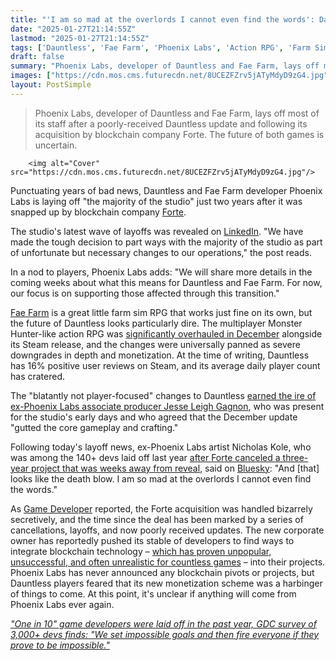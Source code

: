 ```yaml
---
title: "'I am so mad at the overlords I cannot even find the words': Dauntless dev lays off 'majority of the studio' 2 years after a blockchain company bought it out"
date: "2025-01-27T21:14:55Z"
lastmod: "2025-01-27T21:14:55Z"
tags: ['Dauntless', 'Fae Farm', 'Phoenix Labs', 'Action RPG', 'Farm Sim RPG', 'PC', 'Layoffs', 'Game Development', 'Blockchain']
draft: false
summary: "Phoenix Labs, developer of Dauntless and Fae Farm, lays off most of its staff after a poorly-received Dauntless update and following its acquisition by blockchain company Forte. The future of both games is uncertain."
images: ["https://cdn.mos.cms.futurecdn.net/8UCEZFZrv5jATyMdyD9zG4.jpg"]
layout: PostSimple
---
```

> Phoenix Labs, developer of Dauntless and Fae Farm, lays off most of its staff after a poorly-received Dauntless update and following its acquisition by blockchain company Forte. The future of both games is uncertain.


        <img alt="Cover" src="https://cdn.mos.cms.futurecdn.net/8UCEZFZrv5jATyMdyD9zG4.jpg"/>
        
Punctuating years of bad news, Dauntless and Fae Farm developer Phoenix Labs is laying off "the majority of the studio" just two years after it was snapped up by blockchain company [Forte](https://www.forte.io/developers/).

The studio's latest wave of layoffs was revealed on [LinkedIn](https://www.linkedin.com/posts/phoenix-labs_activity-7289705935696969728-PaIL/?utm_source=li_share&utm_content=feedcontent&utm_medium=g_dt_web&utm_campaign=copy). "We have made the tough decision to part ways with the majority of the studio as part of unfortunate but necessary changes to our operations," the post reads.

In a nod to players, Phoenix Labs adds: "We will share more details in the coming weeks about what this means for Dauntless and Fae Farm. For now, our focus is on supporting those affected through this transition."

[Fae Farm](https://www.gamesradar.com/fae-farm-review/) is a great little farm sim RPG that works just fine on its own, but the future of Dauntless looks particularly dire. The multiplayer Monster Hunter-like action RPG was [significantly overhauled in December](https://www.gamesradar.com/games/action/where-did-all-the-content-go-monster-hunter-rival-dauntless-debuts-to-overwhelmingly-negative-steam-reviews-as-players-rip-into-the-action-rpgs-overhaul/) alongside its Steam release, and the changes were universally panned as severe downgrades in depth and monetization. At the time of writing, Dauntless has 16% positive user reviews on Steam, and its average daily player count has cratered.

The "blatantly not player-focused" changes to Dauntless [earned the ire of ex-Phoenix Labs associate producer Jesse Leigh Gagnon](https://www.gamesradar.com/games/action-rpg/we-never-would-have-made-decisions-that-are-so-blatantly-not-player-focused-ex-dauntless-dev-cant-be-silent-after-an-update-under-the-devs-new-owner-gutted-the-core-gameplay-and-crafting/), who was present for the studio's early days and who agreed that the December update "gutted the core gameplay and crafting."

Following today's layoff news, ex-Phoenix Labs artist Nicholas Kole, who was among the 140+ devs laid off last year [after Forte canceled a three-year project that was weeks away from reveal](https://www.gamesradar.com/games/rpg/studio-behind-action-rpg-dauntless-and-farming-rpg-fae-farm-sees-major-layoffs-about-140-devs-cut-and-3-year-game-abruptly-canceled-mere-weeks-before-reveal/), said on [Bluesky](https://bsky.app/profile/nicholaskole.bsky.social/post/3lgqojeufvc2x): "And [that] looks like the death blow. I am so mad at the overlords I cannot even find the words."

As [Game Developer](https://www.gamedeveloper.com/business/phoenix-labs-lays-off-majority-of-the-studio-two-years-after-forte-labs-acquisition) reported, the Forte acquisition was handled bizarrely secretively, and the time since the deal has been marked by a series of cancellations, layoffs, and now poorly received updates. The new corporate owner has reportedly pushed its stable of developers to find ways to integrate blockchain technology – [which has proven unpopular, unsuccessful, and often unrealistic for countless games](https://www.gamesradar.com/stalker-2-u-turns-on-the-decision-to-include-nfts/) – into their projects. Phoenix Labs has never announced any blockchain pivots or projects, but Dauntless players feared that its new monetization scheme was a harbinger of things to come. At this point, it's unclear if anything will come from Phoenix Labs ever again.

[<em>"One in 10" game developers were laid off in the past year, GDC survey of 3,000+ devs finds: "We set impossible goals and then fire everyone if they prove to be impossible." </em>](https://www.gamesradar.com/games/one-in-10-game-developers-were-laid-off-in-the-past-year-gdc-survey-of-3-000-devs-finds-we-set-impossible-goals-and-then-fire-everyone-if-they-prove-to-be-impossible/)
        